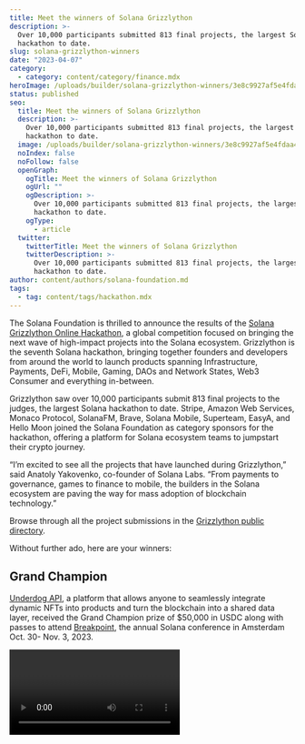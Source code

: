 ```yaml
---
title: Meet the winners of Solana Grizzlython
description: >-
  Over 10,000 participants submitted 813 final projects, the largest Solana
  hackathon to date.
slug: solana-grizzlython-winners
date: "2023-04-07"
category:
  - category: content/category/finance.mdx
heroImage: /uploads/builder/solana-grizzlython-winners/3e8c9927af5e4fdaa415424f547e2e49.jpg
status: published
seo:
  title: Meet the winners of Solana Grizzlython
  description: >-
    Over 10,000 participants submitted 813 final projects, the largest Solana
    hackathon to date.
  image: /uploads/builder/solana-grizzlython-winners/3e8c9927af5e4fdaa415424f547e2e49.jpg
  noIndex: false
  noFollow: false
  openGraph:
    ogTitle: Meet the winners of Solana Grizzlython
    ogUrl: ""
    ogDescription: >-
      Over 10,000 participants submitted 813 final projects, the largest Solana
      hackathon to date.
    ogType:
      - article
  twitter:
    twitterTitle: Meet the winners of Solana Grizzlython
    twitterDescription: >-
      Over 10,000 participants submitted 813 final projects, the largest Solana
      hackathon to date.
author: content/authors/solana-foundation.md
tags:
  - tag: content/tags/hackathon.mdx
---
```


The Solana Foundation is thrilled to announce the results of the [Solana Grizzlython Online Hackathon](https://solana.com/grizzlython?ref=solana.ghost.io), a global competition focused on bringing the next wave of high-impact projects into the Solana ecosystem. Grizzlython is the seventh Solana hackathon, bringing together founders and developers from around the world to launch products spanning Infrastructure, Payments, DeFi, Mobile, Gaming, DAOs and Network States, Web3 Consumer and everything in-between.

Grizzlython saw over 10,000 participants submit 813 final projects to the judges, the largest Solana hackathon to date. Stripe, Amazon Web Services, Monaco Protocol, SolanaFM, Brave, Solana Mobile, Superteam, EasyA, and Hello Moon joined the Solana Foundation as category sponsors for the hackathon, offering a platform for Solana ecosystem teams to jumpstart their crypto journey.

“I’m excited to see all the projects that have launched during Grizzlython,” said Anatoly Yakovenko, co-founder of Solana Labs. “From payments to governance, games to finance to mobile, the builders in the Solana ecosystem are paving the way for mass adoption of blockchain technology.”

Browse through all the project submissions in the [Grizzlython public directory](https://solana.com/grizzlython/projects?ref=solana.ghost.io).

Without further ado, here are your winners:

## **Grand Champion**

[Underdog API](https://solana.com/grizzlython/projects/underdog-api?ref=solana.ghost.io), a platform that allows anyone to seamlessly integrate dynamic NFTs into products and turn the blockchain into a shared data layer, received the Grand Champion prize of $50,000 in USDC along with passes to attend [Breakpoint](https://solana.com/breakpoint?ref=solana.ghost.io), the annual Solana conference in Amsterdam Oct. 30- Nov. 3, 2023.

<video url="https://youtu.be/EBhK5gDGvJE " />

<video url="https://youtu.be/EBhK5gDGvJE " />

<video url="https://youtu.be/EBhK5gDGvJE " />

## **Mobile Track**

For the Mobile track, first prize goes to [Tap](https://solana.com/grizzlython/projects/tap?ref=solana.ghost.io), a cash app that makes sending, spending, and earning cash easy, powered by Solana and USDC, with an award of $30,000 in USDC.

Additional prizes went to:

- Second: [AquaID](https://solana.com/grizzlython/projects/aqua-id?ref=solana.ghost.io), a self custody human identity protocol built on Solana.
- Third: [dReader](https://solana.com/grizzlython/projects/d-reader?ref=solana.ghost.io), an on-chain comic book store.
- Fourth: [Proto](https://solana.com/grizzlython/projects/proto?ref=solana.ghost.io), an API for spatial data and proof-of-location on Solana.
- Fifth: [SAGAnize](https://solana.com/grizzlython/projects/saganize?ref=solana.ghost.io), a mobile tool suite consisting of Products/SDKs/Libraries to onboard developers to build Solana Native Mobile dApps.

Although they did not win any prizes, the judges would also like to recognize, in no particular order, the work of the following honorable mentions:

- [Maius Fun](https://solana.com/grizzlython/projects/maius-fun?ref=solana.ghost.io)
- [Duckee](https://solana.com/grizzlython/projects/duckee?ref=solana.ghost.io)
- [tiNFT](https://solana.com/grizzlython/projects/tinft?ref=solana.ghost.io)
- [Ceramic](https://solana.com/grizzlython/projects/ceramic?ref=solana.ghost.io)

## **Infrastructure & Tools Track**

For the Infrastructure track, first prize goes to [Bunkr](https://solana.com/grizzlython/projects/bunkr?ref=solana.ghost.io), a permissionless asset protection tool powered by code-based 2FA in your authenticator app of choice, with an award of $30,000 in USDC.

Additional prizes went to:

- Second: [Xray](https://solana.com/grizzlython/projects/xray?ref=solana.ghost.io), a human-readable Solana explorer.
- Third: [Extrnode](https://solana.com/grizzlython/projects/extrnode?ref=solana.ghost.io), a fault-tolerant, disaster-resistant, decentralized RPC service for web3 products, aimed to eliminate the problem of a single point of failure and speed up RPC 100x.
- Fourth: [TinyDancer](https://solana.com/grizzlython/projects/tinydancer?ref=solana.ghost.io), a light client for the Solana blockchain.
- Fifth: [Shadow Portal](https://solana.com/grizzlython/projects/shadow-portal?ref=solana.ghost.io), infrastructure that allows developers to summon off-chain data onto Solana.

Although they did not win any prizes, the judges would also like to recognize, in no particular order, the work of the following honorable mentions:

- [Custos](https://solana.com/grizzlython/projects/custos-protocol?ref=solana.ghost.io)
- [Antbit](https://solana.com/grizzlython/projects/antbit?ref=solana.ghost.io)
- [Bokken](https://solana.com/grizzlython/projects/bokken-solana-debugger?ref=solana.ghost.io)
- [Illuminare](https://solana.com/grizzlython/projects/illuminare?ref=solana.ghost.io)

## **Gaming Track**

For the Gaming track, first prize goes to [Michi](https://solana.com/grizzlython/projects/michi?ref=solana.ghost.io), a casual roguelike dungeon crawling game powering an ecosystem of games/products, with an award of $30,000 USDC.

- Second: [Kyogen Clash](https://solana.com/grizzlython/projects/kyogen-clash-by-dominari?ref=solana.ghost.io), a fully on-chain RTS game built using the Dominari Game Engine.
- Third: [RPS](https://solana.com/grizzlython/projects/rps?ref=solana.ghost.io), an on-chain wager-based gaming studio for Solana.
- Fourth: [Sporting Labs](https://solana.com/grizzlython/projects/sporting-labs?ref=solana.ghost.io), an on-chain F1 Fantasy League on xNFT Backpack.
- Fifth: [3ntertain](https://solana.com/grizzlython/projects/3ntertain?ref=solana.ghost.io), an end-to-end event-oriented solution, dedicated to entertain and monetize communities while fairly rewarding game developers.

Although they did not win any prizes, the judges would also like to recognize, in no particular order, the work of the following honorable mentions:

- [Pet Legends](https://solana.com/grizzlython/projects/pet-legends?ref=solana.ghost.io)
- [Zk Battleships](https://solana.com/grizzlython/projects/zk-battleships-solana?ref=solana.ghost.io)
- [Little Bonkers](https://solana.com/grizzlython/projects/little-bonkers-proof-of-play-game-for-solana?ref=solana.ghost.io)
- [Galactic War](https://solana.com/grizzlython/projects/galactic-war?ref=solana.ghost.io)

## **DeFi Track**

For the DeFi track, first prize goes to [DBL DEX](https://solana.com/grizzlython/projects/dbl-dex?ref=solana.ghost.io), an on-chain periodic double auction DEX and DeFi primitive, with an award of $30,000 USDC.

- Second: [Sujiko](https://solana.com/grizzlython/projects/sujiko?ref=solana.ghost.io), a derivatives stack enabling NFT perp markets.
- Third: [Arbon](https://solana.com/grizzlython/projects/arbon?ref=solana.ghost.io), a project to improve global carbon market with a computer vision-assisted oracle network providing trustless measurement, reporting, and verification (MRV) and a "last mile" network of stewards to coordinate local forest protection via an incentivization system built around land parcel NFTs in the Amazon.
- Fourth: [Slide Labs](https://solana.com/grizzlython/projects/slide-labs?ref=solana.ghost.io), a social trading platform that bridges between the best traders and people who do not have investing expertise.
- Fifth: [defiOS](https://solana.com/grizzlython/projects/defi-os?ref=solana.ghost.io), a scaling layer for open-source collaboration.

Although they did not win any prizes, the judges would also like to recognize, in no particular order, the work of the following honorable mentions:

- [Pascal](https://solana.com/grizzlython/projects/pascal-finance?ref=solana.ghost.io)
- [Rebirth](https://solana.com/grizzlython/projects/rebirth?ref=solana.ghost.io)
- [SDX](https://solana.com/grizzlython/projects/sdx?ref=solana.ghost.io)
- [Resynth](https://solana.com/grizzlython/projects/resynth-trade?ref=solana.ghost.io)
- [Robox](https://solana.com/grizzlython/projects/robox-fi?ref=solana.ghost.io)
- [Root Protocol](https://solana.com/grizzlython/projects/root-protocol?ref=solana.ghost.io)

## **Web3 Consumer Track**

In the Web3 Consumer track, first prize was awarded to [Lancer](https://solana.com/grizzlython/projects/lancer?ref=solana.ghost.io), a marketplace for hiring developers on a per-task basis, with an award of $30,000 USDC

- Second: [Floop](https://solana.com/grizzlython/projects/floop?ref=solana.ghost.io), a mobile-first NFT entertainment platform with creator experience on the go.
- Third: [Crossbow Analytics](https://solana.com/grizzlython/projects/crossbow-analytics-google-analytics-for-web3?ref=solana.ghost.io), an analytics platform for web3.
- Fourth: [w3bber](https://solana.com/grizzlython/projects/w3bber?ref=solana.ghost.io), a decentralized ratings platform for the internet.
- Fifth: [Triggr](https://solana.com/grizzlython/projects/triggr?ref=solana.ghost.io), a Zapier for power users on Solana.

Although they did not win any prizes, the judges would also like to recognize, in no particular order, the work of the following honorable mentions:

- [Trails Protocol](https://solana.com/grizzlython/projects/trails-protocol?ref=solana.ghost.io)
- [DreamWalks](https://solana.com/grizzlython/projects/dream-walks?ref=solana.ghost.io)
- [Sidechain](https://solana.com/grizzlython/projects/sidechain?ref=solana.ghost.io)
- [Blessed Burgers](https://solana.com/grizzlython/projects/build-a-burger-by-blessed-burgers?ref=solana.ghost.io)
- [Lisnin](https://solana.com/grizzlython/projects/lisnin-io?ref=solana.ghost.io)

## **DAOs and Network States Track**

For the DAOs and Network States Track, first prize goes to [Trove](https://solana.com/grizzlython/projects/trove?ref=solana.ghost.io), a treasury management solution for Solana NFT project founders, with an award of $30,000 in USDC.

- Second: [Agora Courts](https://solana.com/grizzlython/projects/agora-courts?ref=solana.ghost.io), an on-chain arbitration platform focused on allowing other protocols to integrate fully customizable disputes between any number of users.
- Third: [Re:naissance](https://solana.com/grizzlython/projects/re-naissance?ref=solana.ghost.io), a seamless royalty solution for NFT Communities built as xNFT on Backpack.
- Fourth: [Align](https://solana.com/grizzlython/projects/align?ref=solana.ghost.io), a tool bringing transparency and aligned incentives to how NFT-based DAO funds are spent on Solana by allowing both members and the managing team to put forward proposals for tasks that would benefit the project and get funded from a pooled treasury.
- Fifth: [Cubik](https://solana.com/grizzlython/projects/cubik?ref=solana.ghost.io), a decentralized funding platform for public goods.

Although they did not win any prizes, the judges would also like to recognize, in no particular order, the work of the following honorable mentions:

- [Cordelia](https://solana.com/grizzlython/projects/cordelia?ref=solana.ghost.io)
- [xAndria](https://solana.com/grizzlython/projects/x-andria?ref=solana.ghost.io)

## **Payments Track**

For the Payments track, first prize goes to [Tamperproof](https://solana.com/grizzlython/projects/tamperproof?ref=solana.ghost.io), a new protocol to encrypt, embed and seal a secret into a Solana NFT, opening up on-chain distribution of coupons, gift cards and tickets, with an award of $30,000 USDC.

- Second: [SplitWave](https://solana.com/grizzlython/projects/split-wave-split-secure-simplify?ref=solana.ghost.io), a dApp that enables users to seamlessly split transactions and manage their finances using Solana Pay, providing a faster, more efficient and secure alternative to traditional payment methods.
- Third: [Payleaf](https://solana.com/grizzlython/projects/pay-leaf?ref=solana.ghost.io), a payment solution to help the cannabis industry send and accept digital payments on Solana.
- Fourth: [West 57th](https://solana.com/grizzlython/projects/west-57th?ref=solana.ghost.io), a payments platform that allows users to use Solana at any merchant that accepts MasterCard.
- Fifth: [Heliport](https://solana.com/grizzlython/projects/heliport?ref=solana.ghost.io), which enables anyone to pay and transact on Solana through the Helium Network.

Although they did not win any prizes, the judges would also like to recognize, in no particular order, the work of the following honorable mentions:

- [Crosspay](https://solana.com/grizzlython/projects/crosspay?ref=solana.ghost.io)
- [Solana Rewards Program](https://solana.com/grizzlython/projects/solana-rewards-program?ref=solana.ghost.io)
- [Minty](https://solana.com/grizzlython/projects/minty?ref=solana.ghost.io)
- [SolLightning](https://solana.com/grizzlython/projects/sol-lightning?ref=solana.ghost.io)

## **University Award**

The University Award, which recognizes excellence from a project led by university students, goes to [Digi Divers](https://solana.com/grizzlython/projects/digi-divers?ref=solana.ghost.io), a gamified peer-to-peer data annotation platform working to scale ethical and reliable data labeling practices to advance the AI industry, receiving a $20,000 USDC prize for the project.

## **Climate Award**

The Climate Award, recognizing projects that are built with climate change and sustainability in mind, goes to [Sunrise Stake](https://solana.com/grizzlython/projects/sunrise-stake?ref=solana.ghost.io), a regenerative finance staking protocol, receiving a $5,000 USDC prize for the project.

Thank you to all who participated, submitted a project, and judged. Grizzlython was the largest Solana hackathon to date, and it could not have been done without your support.

[Check out all the submissions](https://solana.com/grizzlython/projects?ref=solana.ghost.io). Congratulations, everyone!

[SOLANA Foundation Hackathon Official Rules](https://solana.com/hackathon-grizzlython-official-rules-2023.pdf?ref=solana.ghost.io)

The Solana Grizzlython Hackathon is a competition where projects will be evaluated by judges on their technological merits without consideration of legal viability. Participants in the Hackathon will create software solely for purposes of evaluation by judges as part of a competition and not for commercial deployment or release as part of the Hackathon. All participants must comply with applicable laws and regulations when releasing any software that they develop as part of the Hackathon.

The developer resources that Solana Foundation (“SF”) provides are for educational and inspirational purposes only. SF does not encourage, induce or sanction the deployment of any such applications in violation of applicable laws or regulations. SF does not encourage, induce or sanction the deployment, integration or use of any such applications (including the code comprising the Solana blockchain protocol) in violation of applicable laws or regulations and hereby prohibits any such deployment, integration or use. This includes use of any such applications by the reader (a) in violation of export control or sanctions laws of the United States or any other applicable jurisdiction, (b) if the reader is located in or ordinarily resides in a country or territory subject to comprehensive sanctions administered by the U.S. Office of Foreign Assets Control (OFAC), (c) if the reader is or is working on behalf of a Specially Designated National (SDN) or is a person subject to similar blocking or denied party prohibitions, or (d) in violation of the Commodities and Exchange Act.
